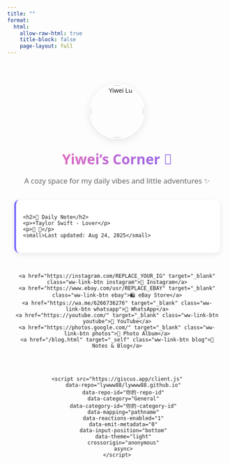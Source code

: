 ```yaml
---
title: ""
format:
  html:
    allow-raw-html: true
    title-block: false
    page-layout: full
---
```


<style>
  /* === 仅作用于 ww.html 页面 === */
  .ww-hub {
    max-width: 640px;
    margin: 4rem auto;
    text-align: center;
    padding: 0 1rem;
    font-family: "Segoe UI", system-ui, sans-serif;
  }

  .ww-hub img.avatar {
    width: 120px;
    height: 120px;
    border-radius: 50%;
    object-fit: cover;
    margin-bottom: 1rem;
    border: 3px solid #fff;
    box-shadow: 0 4px 18px rgba(0,0,0,0.1);
  }

  .ww-hub h1 {
    font-size: 2rem;
    margin: 0.5rem 0;
    background: linear-gradient(90deg, #ff6cab, #7366ff);
    -webkit-background-clip: text;
    -webkit-text-fill-color: transparent;
  }

  .ww-hub p.tagline {
    color: #666;
    margin-bottom: 2rem;
    font-size: 1.05rem;
  }

  /* Daily Note */
  .ww-note {
    background: white;
    border-radius: 12px;
    padding: 1.2rem 1rem;
    margin-bottom: 2rem;
    box-shadow: 0 4px 14px rgba(0,0,0,0.08);
    text-align: left;
    border-left: 4px solid #7366ff;
  }
  .ww-note h2 { font-size: 1.1rem; margin: 0 0 0.6rem; color: #555; }
  .ww-note p { margin: 0.4rem 0; font-size: 0.95rem; color: #444; }
  .ww-note small { display: block; margin-top: .8rem; color: #888; font-size: 0.8rem; text-align: right; }

  /* Links */
  .ww-links {
    display: flex;
    flex-direction: column;
    gap: 1rem;
    margin-bottom: 3rem;
  }
  .ww-link-btn {
    display: flex;
    align-items: center;
    justify-content: center;
    gap: .6rem;
    padding: 1rem;
    text-decoration: none;
    font-size: 1rem;
    font-weight: 600;
    border-radius: 14px;
    color: white;
    transition: transform .2s ease, box-shadow .25s ease;
  }
  .ww-link-btn:hover {
    transform: translateY(-3px) scale(1.03);
    box-shadow: 0 6px 16px rgba(0,0,0,0.15);
  }

  .instagram { background: linear-gradient(45deg, #fd1d1d, #e1306c, #f77737); }
  .ebay { background: linear-gradient(45deg, #0064D2, #0a84ff); }
  .whatsapp { background: linear-gradient(45deg, #25D366, #128c7e); }
  .youtube { background: linear-gradient(45deg, #ff0000, #cc0000); }
  .photos { background: linear-gradient(45deg, #fbbf24, #f59e0b); color: #111; }
  .blog { background: linear-gradient(45deg, #9333ea, #7e22ce); }
</style>

<div class="ww-hub">
  <img src="images/Headshot.jpg" alt="Yiwei Lu" class="avatar">
  <h1>Yiwei's Corner 🌿</h1>
  <p class="tagline">A cozy space for my daily vibes and little adventures ✨</p>

  <!-- Daily Note -->
  <div class="ww-note">
    <h2>📌 Daily Note</h2>
    <p>☀️Taylor Swift - Lover</p>
    <p>📖 🐶</p>
    <small>Last updated: Aug 24, 2025</small>
  </div>

  <!-- 链接按钮 -->
  <div class="ww-links">
    <a href="https://instagram.com/REPLACE_YOUR_IG" target="_blank" class="ww-link-btn instagram">📸 Instagram</a>
    <a href="https://www.ebay.com/usr/REPLACE_EBAY" target="_blank" class="ww-link-btn ebay">🛍️ eBay Store</a>
    <a href="https://wa.me/6266736276" target="_blank" class="ww-link-btn whatsapp">💬 WhatsApp</a>
    <a href="https://youtube.com/" target="_blank" class="ww-link-btn youtube">🎥 YouTube</a>
    <a href="https://photos.google.com/" target="_blank" class="ww-link-btn photos">🌄 Photo Album</a>
    <a href="/blog.html" target="_self" class="ww-link-btn blog">📝 Notes & Blog</a>
  </div>

  <!-- 💬 Giscus 评论区 -->
  <div id="comments">
    <script src="https://giscus.app/client.js"
        data-repo="lywww88/lywww88.github.io"
        data-repo-id="你的-repo-id"
        data-category="General"
        data-category-id="你的-category-id"
        data-mapping="pathname"
        data-reactions-enabled="1"
        data-emit-metadata="0"
        data-input-position="bottom"
        data-theme="light"
        crossorigin="anonymous"
        async>
    </script>
  </div>
</div>
